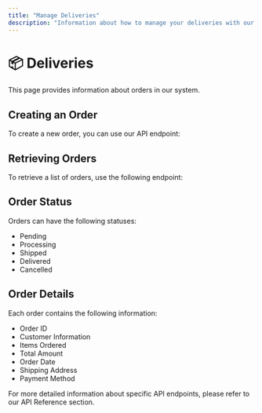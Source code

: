 ```yaml
---
title: "Manage Deliveries"
description: "Information about how to manage your deliveries with our system"
---
```


# 📦 Deliveries

This page provides information about orders in our system.

## Creating an Order

To create a new order, you can use our API endpoint:

<Endpoint method="POST" url="/v1/orders" />

## Retrieving Orders

To retrieve a list of orders, use the following endpoint:

<Endpoint method="GET" url="/v1/orders" />

## Order Status

Orders can have the following statuses:

- Pending
- Processing
- Shipped
- Delivered
- Cancelled

## Order Details

Each order contains the following information:

- Order ID
- Customer Information
- Items Ordered
- Total Amount
- Order Date
- Shipping Address
- Payment Method

For more detailed information about specific API endpoints, please refer to our API Reference section.
